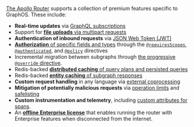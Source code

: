 [The Apollo Router](https://www.apollographql.com/docs/router/) supports a collection of premium features specific to GraphOS. These include:

- **Real-time updates** via [GraphQL subscriptions](https://www.apollographql.com/docs/router/executing-operations/subscription-support/)
- Support for [**file uploads** via multipart requests](./executing-operations/file-uploads)
- **Authentication of inbound requests** via [JSON Web Token (JWT)](https://www.apollographql.com/docs/router/configuration/authn-jwt/)
- [**Authorization** of specific fields and types](https://www.apollographql.com/docs/router/configuration/authorization) through the [`@requiresScopes`](https://www.apollographql.com/docs/router/configuration/authorization#requiresscopes), [`@authenticated`](https://www.apollographql.com/docs/router/configuration/authorization#authenticated), and [`@policy`](https://www.apollographql.com/docs/router/configuration/authorization#policy) directives
- Incremental migration between subgraphs through [the progressive `@override` directive](/federation/entities-advanced/#incremental-migration-with-progressive-override).
- Redis-backed [**distributed caching** of query plans and persisted queries](https://www.apollographql.com/docs/router/configuration/distributed-caching/)
- Redis-backed [**entity caching** of subgraph responses](https://www.apollographql.com/docs/router/configuration/entity-caching/)
- **Custom request handling** in any language via [external coprocessing](https://www.apollographql.com/docs/router/customizations/coprocessor/)
- **Mitigation of potentially malicious requests** via [operation limits](https://www.apollographql.com/docs/router/configuration/operation-limits) and [safelisting](../operations/persisted-queries/)
- **Custom instrumentation and telemetry**, including [custom attributes for spans](https://www.apollographql.com/docs/router/configuration/telemetry/instrumentation/spans/#attributes).
- An [**offline Enterprise license**](https://www.apollographql.com/docs/router/enterprise-features/#offline-enterprise-license) that enables running the router with Enterprise features when disconnected from the internet.
